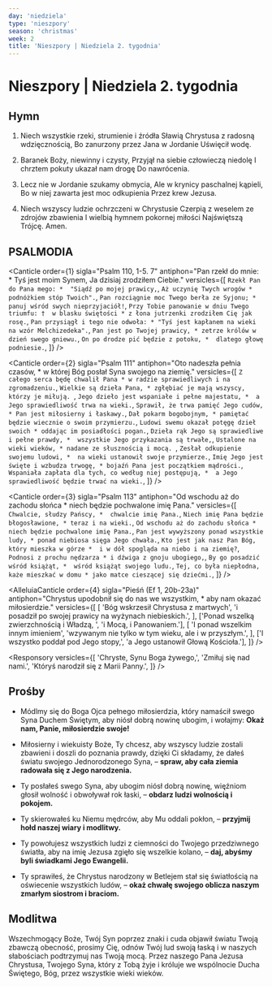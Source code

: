```yaml
---
day: 'niedziela'
type: 'nieszpory'
season: 'christmas'
week: 2
title: 'Nieszpory | Niedziela 2. tygodnia'
---
```


# Nieszpory | Niedziela 2. tygodnia

<OpeningVersicle />

## Hymn

1. Niech wszystkie rzeki, strumienie i źródła
   Sławią Chrystusa z radosną wdzięcznością,
   Bo zanurzony przez Jana w Jordanie
   Uświęcił wodę.

2. Baranek Boży, niewinny i czysty,
   Przyjął na siebie człowieczą niedolę
   I chrztem pokuty ukazał nam drogę
   Do nawrócenia.

3. Lecz nie w Jordanie szukamy obmycia,
   Ale w krynicy paschalnej kąpieli,
   Bo w niej zawarta jest moc odkupienia
   Przez krew Jezusa.

4. Niech wszyscy ludzie ochrzczeni w Chrystusie
   Czerpią z weselem ze zdrojów zbawienia
   I wielbią hymnem pokornej miłości
   Najświętszą Trójcę. Amen.

## PSALMODIA

<Canticle
  order={1}
  sigla="Psalm 110, 1-5. 7"
  antiphon="Pan rzekł do mnie: * Tyś jest moim Synem, Ja dzisiaj zrodziłem Ciebie."
  versicles={[
    `Rzekł Pan do Pana mego: * 
"Siądź po mojej prawicy,`,
    `Aż uczynię Twych wrogów *
podnóżkiem stóp Twoich".`,
    `Pan rozciągnie moc Twego berła ze Syjonu; * 
panuj wśród swych nieprzyjaciół!`,
    `Przy Tobie panowanie w dniu Twego triumfu: † 
w blasku świętości *
z łona jutrzenki zrodziłem Cię jak rosę.`,
    `Pan przysiągł i tego nie odwoła: *
"Tyś jest kapłanem na wieki na wzór Melchizedeka".`,
    `Pan jest po Twojej prawicy, *
zetrze królów w dzień swego gniewu.`,
    `On po drodze pić będzie z potoku, * 
dlatego głowę podniesie.`,
  ]}
/>

<Canticle
  order={2}
  sigla="Psalm 111"
  antiphon="Oto nadeszła pełnia czasów, * w której Bóg posłał Syna swojego na ziemię."
  versicles={[
    `Z całego serca będę chwalił Pana *
w radzie sprawiedliwych i na zgromadzeniu.`,
    `Wielkie są dzieła Pana, *
zgłębiać je mają wszyscy, którzy je miłują. `,
    `Jego dzieło jest wspaniałe i pełne majestatu, * 
a Jego sprawiedliwość trwa na wieki.`,
    `Sprawił, że trwa pamięć Jego cudów, *
Pan jest miłosierny i łaskawy.`,
    `Dał pokarm bogobojnym, *
pamiętać będzie wiecznie o swoim przymierzu.`,
    `Ludowi swemu okazał potęgę dzieł swoich *
oddając im posiadłości pogan.`,
    `Dzieła rąk Jego są sprawiedliwe i pełne prawdy, * 
wszystkie Jego przykazania są trwałe,`,
    `Ustalone na wieki wieków, *
nadane ze słusznością i mocą. `,
    `Zesłał odkupienie swojemu ludowi, * 
na wieki ustanowił swoje przymierze.`,
    `Imię Jego jest święte i wzbudza trwogę, *
bojaźń Pana jest początkiem mądrości.`,
    `Wspaniała zapłata dla tych, co według niej postępują, * 
a Jego sprawiedliwość będzie trwać na wieki.`,
  ]}
/>

<Canticle
  order={3}
  sigla="Psalm 113"
  antiphon="Od wschodu aż do zachodu słońca * niech będzie pochwalone imię Pana."
  versicles={[
    `Chwalcie, słudzy Pańscy, * 
chwalcie imię Pana.`,
    `Niech imię Pana będzie błogosławione, *
teraz i na wieki.`,
    `Od wschodu aż do zachodu słońca * 
niech będzie pochwalone imię Pana.`,
    `Pan jest wywyższony ponad wszystkie ludy, *
ponad niebiosa sięga Jego chwała.`,
    `Kto jest jak nasz Pan Bóg, który mieszka w górze * 
i w dół spogląda na niebo i na ziemię?`,
    `Podnosi z prochu nędzarza *
i dźwiga z gnoju ubogiego,`,
    `By go posadzić wśród książąt, * 
wśród książąt swojego ludu.`,
    `Tej, co była niepłodna, każe mieszkać w domu *
jako matce cieszącej się dziećmi.`,
  ]}
/>

<AlleluiaCanticle
  order={4}
  sigla="Pieśń (Ef 1, 20b-23a)"
  antiphon="Chrystus upodobnił się do nas we wszystkim, * aby nam okazać miłosierdzie."
  versicles={[
    [
      'Bóg wskrzesił Chrystusa z martwych',
      'i posadził po swojej prawicy na wyżynach niebieskich.',
    ],
    ['Ponad wszelką zwierzchnością i Władzą, ', 'i Mocą, i Panowaniem.'],
    [
      'I ponad wszelkim innym imieniem',
      'wzywanym nie tylko w tym wieku, ale i w przyszłym.',
    ],
    ['I wszystko poddał pod Jego stopy,', 'a Jego ustanowił Głową Kościoła.'],
  ]}
/>

<Passage
  sigla="Hbr 5, 5"
  passage="Podobnie i Chrystus nie sam siebie okrył sławą przez to, iż stał się arcykapłanem, ale uczynił to Ten, który powiedział do Niego: Ty jesteś moim Synem, Jam Cię dziś zrodził."
/>

<Responsory
  versicles={[
    'Chryste, Synu Boga żywego,',
    'Zmiłuj się nad nami.',
    'Któryś narodził się z Marii Panny.',
  ]}
/>

<Magnificat antiphon="W tym czasie tak świętym trzy cuda wysławiamy: * gwiazda przywiodła mędrców do żłóbka; / podczas godów woda winem się stała; / dla naszego zbawienia Chrystus przyjął od Jana chrzest w Jordanie, / alleluja." />

## Prośby

- Módlmy się do Boga Ojca pełnego miłosierdzia, który namaścił swego Syna Duchem Świętym, aby niósł dobrą nowinę ubogim, i wołajmy: **Okaż nam, Panie, miłosierdzie swoje!**

- Miłosierny i wiekuisty Boże, Ty chcesz, aby wszyscy ludzie zostali zbawieni i doszli do poznania prawdy, dzięki Ci składamy, że dałeś światu swojego Jednorodzonego Syna, – **spraw, aby cała ziemia radowała się z Jego narodzenia.**

- Ty posłałeś swego Syna, aby ubogim niósł dobrą nowinę, więźniom głosił wolność i obwoływał rok łaski, – **obdarz ludzi wolnością i pokojem.**

- Ty skierowałeś ku Niemu mędrców, aby Mu oddali pokłon, – **przyjmij hołd naszej wiary i modlitwy.**

- Ty powołujesz wszystkich ludzi z ciemności do Twojego przedziwnego światła, aby na imię Jezusa zgięło się wszelkie kolano, – **daj, abyśmy byli świadkami Jego Ewangelii.**

- Ty sprawiłeś, że Chrystus narodzony w Betlejem stał się światłością na oświecenie wszystkich ludów, – **okaż chwałę swojego oblicza naszym zmarłym siostrom i braciom.**

<CustomIntercessions />

<KyrieEleison />

<LordsPrayer />

## Modlitwa

Wszechmogący Boże, Twój Syn poprzez znaki i cuda objawił światu Twoją zbawczą obecność, prosimy Cię, odnów Twój lud swoją łaską i w naszych słabościach podtrzymuj nas Twoją mocą. Przez naszego Pana Jezusa Chrystusa, Twojego Syna, który z Tobą żyje i króluje we wspólnocie Ducha Świętego, Bóg, przez wszystkie wieki wieków.

<Amen />

<BlessingAndConcludingVersicle />

<SalveRegina />
